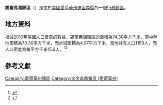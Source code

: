 {{noteTA
|G1=USState
|G2=地名
|G3=Unit
}}
{{Infobox settlement
|official_name            = 錫爾弗湖鎮區
|native_name = Silver Lake Township
|settlement_type          = [[行政鎮區|行政鎮區]]
|image_skyline            = 
|imagesize                = 
|image_map                = Map highlighting Silver Lake Township, Dickinson County, Iowa.svg
|mapsize                  = 250px
|pushpin_map  =USA Iowa
|pushpin_label = 錫爾弗湖鎮區
|pushpin_label_position   = top
|pushpin_map_caption      = 錫爾弗湖鎮區在愛荷華州的位置
|subdivision_type         = [[世界政區索引|國家]]
|subdivision_type1        = [[美国州份|州份]]
|subdivision_type2        = [[愛荷華州行政区划|縣]]
|subdivision_name         = [[美国|美国]]
|subdivision_name1        = [[愛荷華州|愛荷華州]]
|subdivision_name2        = [[迪金森縣_(愛荷華州)|迪金森縣]]
|elevation_ft             = 1503
|elevation_m              = 458
|timezone                 = [[北美中部時區|北美中部時區]]
|area_total_km2           = 74.30
|area_land_km2            = 70.30
|area_water_km2           = 4.07
|area_total_sq_mi         = 
|area_land_sq_mi          = 
|area_water_sq_mi         = 
|population_as_of         = [[2010年美國人口普查|2010]]
|population_footnotes     = 
|population_total         = 1159
|population_density_km2   = auto
|population_density_sq_mi = auto
|utc_offset               = -6
|coordinates              = {{coord|43|27|34|N|94|19|47|W|type:city_region:US-AL_source:GNS-enwiki|display=inline,title}}
| coor_pinpoint           = 
| coordinates_footnotes   = 
|timezone_DST             = CDT
|utc_offset_DST           = -5
|postal_code_type         = [[美國郵區編號|郵區編號]]
|postal_code              = 51347
|area_code                = {{link-en|电话区号563|Area code 563|563}}
|blank_name = [[地名信息系统|GNIS ID]]
|blank_info = 468712
}}
'''錫爾弗湖鎮區'''（{{lang-en|Silver Lake Township}}）是位於[[美國|美國]][[愛荷華州|愛荷華州]][[迪金森縣_(愛荷華州)|迪金森縣]]的一個[[行政鎮區|行政鎮區]]。

== 地方資料 ==
根據[[2010年美國人口普查|2010年美國人口普查]]的數據，錫爾弗湖鎮區的面積為74.30平方千米，當中陸地面積為70.30平方千米，而水域面積為4.07平方千米。當地共有人口1159人，而人口密度為每平方千米15.6人。<ref name="GR8">{{cite web|url=http://factfinder2.census.gov|publisher=[[美国人口调查局|美国人口调查局]]|accessdate=2011-05-14|title=American FactFinder|archive-date=2013-09-11|archive-url=https://web.archive.org/web/20130911234518/http://factfinder2.census.gov/|dead-url=no}}</ref><ref>{{cite web|url=https://www.citypopulation.de/en/usa/iowa/admin/|title=USA: Iowa (Counties and Townships) - City Population}}</ref>

== 參考文獻 ==
{{reflist}}

{{迪金森縣 (愛荷華州)}}

{{DEFAULTSORT:Silver Lake Township}}
[[Category:愛荷華州鎮區|Category:愛荷華州鎮區]]
[[Category:迪金森縣鎮區_(愛荷華州)|Category:迪金森縣鎮區 (愛荷華州)]]

{{Iowa-geo-stub}}